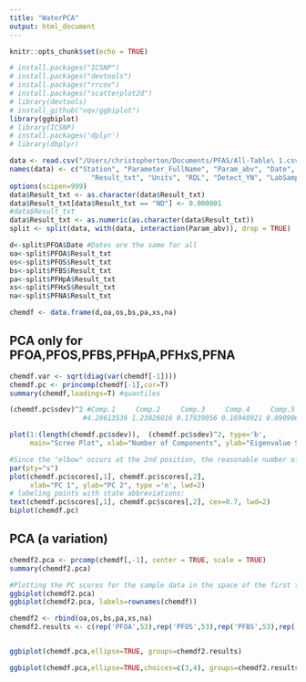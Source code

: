 ```yaml
---
title: "WaterPCA"
output: html_document
---
```


```r
knitr::opts_chunk$set(echo = TRUE)

# install.packages("ICSNP")
# install.packages("devtools")
# install.packages("rrcov")
# install.packages("scatterplot2d")
# library(devtools)
# install_github("vqv/ggbiplot")
library(ggbiplot)
# library(ICSNP)
# install.packages('dplyr')
# library(dbplyr)
```

```r
data <- read.csv("/Users/christopherton/Documents/PFAS/All-Table\ 1.csv",header=TRUE,sep=",")
names(data) <- c("Station", "Parameter_FullName", "Param_abv", "Date", "Time", "ResultVal10_ND", 
                    "Result_txt", "Units", "RDL", "Detect_YN", "LabSampNum", "Method")
options(scipen=999)
data$Result_txt <- as.character(data$Result_txt)
data$Result_txt[data$Result_txt == "ND"] <- 0.000001
#data$Result_txt
data$Result_txt <- as.numeric(as.character(data$Result_txt))
split <- split(data, with(data, interaction(Param_abv)), drop = TRUE)

d<-split$PFOA$Date #Dates are the same for all
oa<-split$PFOA$Result_txt
os<-split$PFOS$Result_txt
bs<-split$PFBS$Result_txt
pa<-split$PFHpA$Result_txt
xs<-split$PFHxS$Result_txt
na<-split$PFNA$Result_txt

chemdf <- data.frame(d,oa,os,bs,pa,xs,na)

```

## PCA only for PFOA,PFOS,PFBS,PFHpA,PFHxS,PFNA

```r
chemdf.var <- sqrt(diag(var(chemdf[-1])))
chemdf.pc <- princomp(chemdf[-1],cor=T)
summary(chemdf,loadings=T) #quantiles

(chemdf.pc$sdev)^2 #Comp.1     Comp.2     Comp.3     Comp.4     Comp.5     Comp.6 
                  #4.28613536 1.23826016 0.17939056 0.16948921 0.09090600 0.03581871 

plot(1:(length(chemdf.pc$sdev)),  (chemdf.pc$sdev)^2, type='b', 
     main="Scree Plot", xlab="Number of Components", ylab="Eigenvalue Size")

#Since the "elbow" occurs at the 2nd position, the reasonable number of principal components to use is 2
par(pty="s")
plot(chemdf.pc$scores[,1], chemdf.pc$scores[,2], 
     xlab="PC 1", ylab="PC 2", type ='n', lwd=2)
# labeling points with state abbreviations:
text(chemdf.pc$scores[,1], chemdf.pc$scores[,2], cex=0.7, lwd=2)
biplot(chemdf.pc)
```

## PCA (a variation)

```r
chemdf2.pca <- prcomp(chemdf[,-1], center = TRUE, scale = TRUE)
summary(chemdf2.pca)

#Plotting the PC scores for the sample data in the space of the first two principal components
ggbiplot(chemdf2.pca)
ggbiplot(chemdf2.pca, labels=rownames(chemdf))
```

```r
chemdf2 <- rbind(oa,os,bs,pa,xs,na)
chemdf2.results <- c(rep('PFOA',53),rep('PFOS',53),rep('PFBS',53),rep('PFHpA',53),rep('PFHxS',53),rep('PFNA',53))


ggbiplot(chemdf.pca,ellipse=TRUE, groups=chemdf2.results)

ggbiplot(chemdf.pca,ellipse=TRUE,choices=c(3,4), groups=chemdf2.results)

```